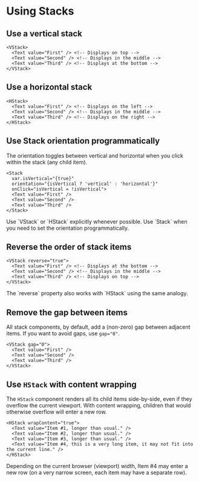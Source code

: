 
# Using Stacks

## Use a vertical stack

```ueml copy
<VStack>
  <Text value="First" /> <!-- Displays on top -->
  <Text value="Second" /> <!-- Displays in the middle -->
  <Text value="Third" /> <!-- Displays at the bottom -->
</VStack>
```

## Use a horizontal stack

```ueml copy
<HStack>
  <Text value="First" /> <!-- Displays on the left -->
  <Text value="Second" /> <!-- Displays in the middle -->
  <Text value="Third" /> <!-- Displays on the right -->
</HStack>
```

## Use Stack orientation programmatically

The orientation toggles between vertical and horizontal when you click within the stack (any child item).

```ueml copy
<Stack 
  var.isVertical="{true}"
  orientation="{isVertical ? 'vertical' : 'horizontal'}"
  onClick="isVertical = !isVertical">
  <Text value="First" />
  <Text value="Second" />
  <Text value="Third" />
</Stack>
```

<Callout type="info" emoji="📔">
Use `VStack` or `HStack` explicitly whenever possible. Use `Stack` when you need to set the orientation programmatically.
</Callout>

## Reverse the order of stack items

```ueml copy /reverse="true"/
<VStack reverse="true">
  <Text value="First" /> <!-- Displays at the bottom -->
  <Text value="Second" /> <!-- Displays in the middle -->
  <Text value="Third" /> <!-- Displays on top -->
</VStack>
```

<Callout type="info" emoji="📔">
The `reverse` property also works with `HStack` using the same analogy.
</Callout>

## Remove the gap between items

All stack components, by default, add a (non-zero) gap between adjacent items. If you want to avoid gaps, use `gap="0"`. 

```ueml copy /gap="0"/
<VStack gap="0">
  <Text value="First" />
  <Text value="Second" />
  <Text value="Third" />  
</VStack>
```

## Use `HStack` with content wrapping 

The `HStack` component renders all its child items side-by-side, even if they overflow the current viewport. With content wrapping, children that would otherwise overflow will enter a new row.

```ueml copy /wrapContent="true"/
<HStack wrapContent="true">
  <Text value="Item #1, longer than usual." />
  <Text value="Item #2, longer than usual." />
  <Text value="Item #3, longer than usual." />
  <Text value="Item #4, this is a very long item, it may not fit into the current line." />
</HStack>
```

Depending on the current browser (viewport) width, Item #4 may enter a new row (on a very narrow screen, each item may have a separate row).
